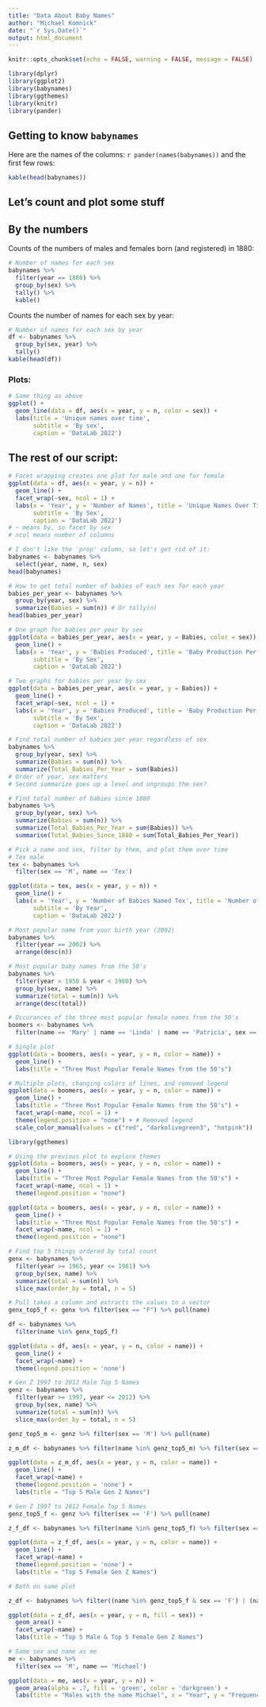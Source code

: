 ```yaml
---
title: "Data About Baby Names"
author: "Michael Komnick"
date: "`r Sys.Date()`"
output: html_document
---
```


```r
knitr::opts_chunk$set(echo = FALSE, warning = FALSE, message = FALSE)
```

```r
library(dplyr)
library(ggplot2)
library(babynames)
library(ggthemes)
library(knitr)
library(pander)
```

## Getting to know `babynames`

Here are the names of the columns: `r pander(names(babynames))` and the first few rows:

```r
kable(head(babynames))
```

## Let's count and plot some stuff

## By the numbers

Counts of the numbers of males and females born (and registered) in 1880:

```r

# Number of names for each sex
babynames %>%
  filter(year == 1880) %>%
  group_by(sex) %>%
  tally() %>% 
  kable()
```

Counts the number of names for each sex by year:

```r
# Number of names for each sex by year
df <- babynames %>% 
  group_by(sex, year) %>% 
  tally()
kable(head(df))
```

### Plots:

```r
# Same thing as above
ggplot() +
  geom_line(data = df, aes(x = year, y = n, color = sex)) +
  labs(title = 'Unique names over time',
       subtitle = 'By sex',
       caption = 'DataLab 2022')
```

## The rest of our script:

```r
# Facet wrapping creates one plot for male and one for female
ggplot(data = df, aes(x = year, y = n)) +
  geom_line() +
  facet_wrap(~sex, ncol = 1) +
  labs(x = 'Year', y = 'Number of Names', title = 'Unique Names Over Time',
       subtitle = 'By Sex',
       caption = 'DataLab 2022')
# ~ means by, so facet by sex
# ncol means number of columns

# I don't like the 'prop' column, so let's get rid of it:
babynames <- babynames %>% 
  select(year, name, n, sex)
head(babynames)

# How to get total number of babies of each sex for each year
babies_per_year <- babynames %>% 
  group_by(year, sex) %>% 
  summarize(Babies = sum(n)) # Or tally(n)
head(babies_per_year)

# One graph for babies per year by sex
ggplot(data = babies_per_year, aes(x = year, y = Babies, color = sex)) +
  geom_line() +
  labs(x = 'Year', y = 'Babies Produced', title = 'Baby Production Per Year',
       subtitle = 'By Sex',
       caption = 'DataLab 2022')

# Two graphs for babies per year by sex
ggplot(data = babies_per_year, aes(x = year, y = Babies)) +
  geom_line() +
  facet_wrap(~sex, ncol = 1) +
  labs(x = 'Year', y = 'Babies Produced', title = 'Baby Production Per Year',
       subtitle = 'By Sex',
       caption = 'DataLab 2022')

# Find total number of babies per year regardless of sex
babynames %>% 
  group_by(year, sex) %>% 
  summarize(Babies = sum(n)) %>% 
  summarize(Total_Babies_Per_Year = sum(Babies))
# Order of year, sex matters
# Second summarize goes up a level and ungroups the sex?

# Find total number of babies since 1880
babynames %>% 
  group_by(year, sex) %>% 
  summarize(Babies = sum(n)) %>% 
  summarize(Total_Babies_Per_Year = sum(Babies)) %>% 
  summarise(Total_Babies_Since_1880 = sum(Total_Babies_Per_Year))

# Pick a name and sex, filter by them, and plot them over time
# Tex male
tex <- babynames %>% 
  filter(sex == 'M', name == 'Tex')

ggplot(data = tex, aes(x = year, y = n)) +
  geom_line() +
  labs(x = 'Year', y = 'Number of Babies Named Tex', title = 'Number of Male Babies Named Tex',
       subtitle = 'By Year',
       caption = 'DataLab 2022')

# Most popular name from your birth year (2002)
babynames %>% 
  filter(year == 2002) %>% 
  arrange(desc(n))

# Most popular baby names from the 50's
babynames %>% 
  filter(year > 1950 & year < 1960) %>% 
  group_by(sex, name) %>% 
  summarize(total = sum(n)) %>% 
  arrange(desc(total))

# Occurances of the three most popular female names from the 50's
boomers <- babynames %>% 
  filter(name == 'Mary' | name == 'Linda' | name == 'Patricia', sex == 'F')

# Single plot
ggplot(data = boomers, aes(x = year, y = n, color = name)) +
  geom_line() +
  labs(title = "Three Most Popular Female Names from the 50's")

# Multiple plots, changing colors of lines, and removed legend
ggplot(data = boomers, aes(x = year, y = n, color = name)) +
  geom_line() +
  labs(title = "Three Most Popular Female Names from the 50's") +
  facet_wrap(~name, ncol = 1) +
  theme(legend.position = "none") + # Removed legend
  scale_color_manual(values = c("red", "darkolivegreen3", "hotpink"))

library(ggthemes)

# Using the previous plot to explore themes
ggplot(data = boomers, aes(x = year, y = n, color = name)) +
  geom_line() +
  labs(title = "Three Most Popular Female Names from the 50's") +
  facet_wrap(~name, ncol = 1) +
  theme(legend.position = "none")

ggplot(data = boomers, aes(x = year, y = n, color = name)) +
  geom_line() +
  labs(title = "Three Most Popular Female Names from the 50's") +
  facet_wrap(~name, ncol = 1) +
  theme(legend.position = "none")

# Find top 5 things ordered by total count
genx <- babynames %>% 
  filter(year >= 1965, year <= 1981) %>% 
  group_by(sex, name) %>% 
  summarize(total = sum(n)) %>% 
  slice_max(order_by = total, n = 5)

# Pull takes a column and extracts the values to a vector
genx_top5_f <- genx %>% filter(sex == "F") %>% pull(name)

df <- babynames %>% 
  filter(name %in% genx_top5_f)

ggplot(data = df, aes(x = year, y = n, color = name)) +
  geom_line() +
  facet_wrap(~name) +
  theme(legend.position = 'none')

# Gen Z 1997 to 2012 Male Top 5 Names
genz <- babynames %>% 
  filter(year >= 1997, year <= 2012) %>% 
  group_by(sex, name) %>% 
  summarize(total = sum(n)) %>% 
  slice_max(order_by = total, n = 5)

genz_top5_m <- genz %>% filter(sex == 'M') %>% pull(name)

z_m_df <- babynames %>% filter(name %in% genz_top5_m) %>% filter(sex == 'M')

ggplot(data = z_m_df, aes(x = year, y = n, color = name)) +
  geom_line() +
  facet_wrap(~name) +
  theme(legend.position = 'none') +
  labs(title = "Top 5 Male Gen Z Names")

# Gen Z 1997 to 2012 Female Top 5 Names
genz_top5_f <- genz %>% filter(sex == 'F') %>% pull(name)

z_f_df <- babynames %>% filter(name %in% genz_top5_f) %>% filter(sex == 'F')

ggplot(data = z_f_df, aes(x = year, y = n, color = name)) +
  geom_line() +
  facet_wrap(~name) +
  theme(legend.position = 'none') +
  labs(title = "Top 5 Female Gen Z Names")

# Both on same plot

z_df <- babynames %>% filter((name %in% genz_top5_f & sex == 'F') | (name %in% genz_top5_m & sex == 'M'))

ggplot(data = z_df, aes(x = year, y = n, fill = sex)) +
  geom_area() +
  facet_wrap(~name) +
  labs(title = "Top 5 Male & Top 5 Female Gen Z Names")

# Same sex and name as me
me <- babynames %>% 
  filter(sex == 'M', name == 'Michael')

ggplot(data = me, aes(x = year, y = n)) +
  geom_area(alpha = .7, fill = 'green', color = 'darkgreen') +
  labs(title = "Males with the name Michael", x = "Year", y = "Frequency")


```